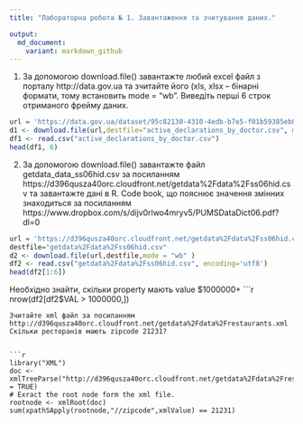 ---
title: "Лабораторна робота № 1. Завантаження та зчитування даних."

output:
  md_document:
    variant: markdown_github
---

1. За допомогою download.file() завантажте любий excel файл з порталу
http://data.gov.ua та зчитайте його (xls, xlsx – бінарні формати, тому
встановить mode = “wb”. Виведіть перші 6 строк отриманого фрейму
даних.


```{r}
url = 'https://data.gov.ua/dataset/95c82130-4310-4edb-b7e5-f01b59385eb0/resource/a9ee1ed3-9277-4bc7-99ec-85f951c7b3c5/download/active_declarations_by_doctor.csv'
d1 <- download.file(url,destfile="active_declarations_by_doctor.csv", mode = "wb" )
df1 <- read.csv("active_declarations_by_doctor.csv")
head(df1, 6)
```
2. За допомогою download.file() завантажте файл getdata_data_ss06hid.csv за
посиланням
https://d396qusza40orc.cloudfront.net/getdata%2Fdata%2Fss06hid.csv та
завантажте дані в R. Code book, що пояснює значення змінних
знаходиться за посиланням
https://www.dropbox.com/s/dijv0rlwo4mryv5/PUMSDataDict06.pdf?dl=0


```{r}
url = 'https://d396qusza40orc.cloudfront.net/getdata%2Fdata%2Fss06hid.csv'
destfile="getdata%2Fdata%2Fss06hid.csv"
d2 <- download.file(url,destfile,mode = "wb" )
df2 <- read.csv("getdata%2Fdata%2Fss06hid.csv", encoding='utf8')
head(df2[1:6])
```

Необхідно знайти, скільки property мають value $1000000+
```{r}
nrow(df2[df2$VAL > 1000000,])
```
Зчитайте xml файл за посиланням
http://d396qusza40orc.cloudfront.net/getdata%2Fdata%2Frestaurants.xml
Скільки ресторанів мають zipcode 21231?


```{r}
library("XML")
doc <-  xmlTreeParse("http://d396qusza40orc.cloudfront.net/getdata%2Fdata%2Frestaurants.xml",useInternal = TRUE)
# Exract the root node form the xml file.
rootnode <- xmlRoot(doc)
sum(xpathSApply(rootnode,"//zipcode",xmlValue) == 21231)
```


